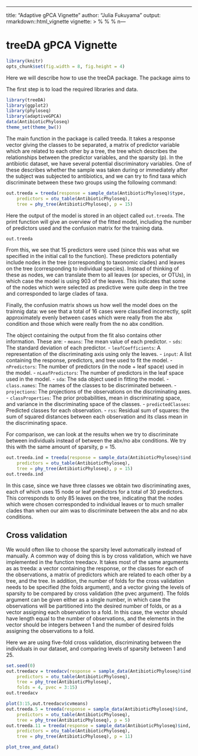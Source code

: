---
title: "Adaptive gPCA Vignette"
author: "Julia Fukuyama"
output: rmarkdown::html_vignette
vignette: >
  %\VignetteIndexEntry{treeDA Vignette}
  %\VignetteEngine{knitr::rmarkdown}
  %\VignetteEncoding{UTF-8}
n---

# treeDA gPCA Vignette

```r
library(knitr)
opts_chunk$set(fig.width = 8, fig.height = 4)
```

Here we will describe how to use the treeDA package. The package aims
to 

The first step is to load the required libraries and data. 
```r
library(treeDA)
library(ggplot2)
library(phyloseq)
library(adaptiveGPCA)
data(AntibioticPhyloseq)
theme_set(theme_bw())
```

The main function in the package is called treeda. It takes a response
vector giving the classes to be separated, a matrix of predictor
variable which are related to each other by a tree, the tree which
describes the relationships between the predictor variables, and the
sparsity (p). In the antibiotic dataset, we have several potential
discriminatory variables. One of these describes whether the sample
was taken during or immediately after the subject was subjected to
antibiotics, and we can try to find taxa which discriminate between
these two groups using the following command:
```r
out.treeda = treeda(response = sample_data(AntibioticPhyloseq)$type,
    predictors = otu_table(AntibioticPhyloseq),
    tree = phy_tree(AntibioticPhyloseq), p = 15)
```

Here the output of the model is stored in an object called
`out.treeda`. The print function will give an overview of the fitted
model, including the number of predictors used and the confusion
matrix for the training data. 
```r
out.treeda
```
From this, we see that 15 predictors were used (since this was what we
specified in the initial call to the function). These predictors
potentially include nodes in the tree (corresponding to taxonomic
clades) and leaves on the tree (corresponding to individual
species). Instead of thinking of these as nodes, we can translate them
to all leaves (or species, or OTUs), in which case the model is using
903 of the leaves. This indicates that some of the nodes which were
selected as predictive were quite deep in the tree and corresponded to
large clades of taxa.

Finally, the confusion matrix shows us how well the model does on the
trainnig data: we see that a total of 16 cases were classified
incorrectly, split approximately evenly between cases which were really
from the abx condition and those which were really from the no abx
condition. 


The object containing the output from the fit also contains other
information. These are:
- `means`: The mean value of each predictor.
- `sds`: The standard deviation of each predictor.
- `leafCoefficients`: A representation of the discriminating axis using
only the leaves.
- `input`: A list containing the response, predictors, and tree used to
fit the model.
- `nPredictors`: The number of predictors (in the node + leaf space)
used in the model.
- `nLeafPredictors`: The number of predictors in the leaf space used in
the model.
- `sda`: The sda object used in fitting the model.
- `class.names`: The names of the classes to be discriminated between.
- `projections`: The projections of the observations on the
discriminating axes.
- `classProperties`: The prior probabilities, mean in discriminating
space, and variance in the discriminating space of the classes.
- `predictedClasses`: Predicted classes for each observation.
- `rss`: Residual sum of squares: the sum of squared distances between
each observation and its class mean in the discriminating space.



For comparison, we can look at the results when we try to discriminate
between individuals instead of between the abx/no abx conditions. We
try this with the same amount of sparsity, p = 15. 
```r
out.treeda.ind = treeda(response = sample_data(AntibioticPhyloseq)$ind,
    predictors = otu_table(AntibioticPhyloseq),
    tree = phy_tree(AntibioticPhyloseq), p = 15)
out.treeda.ind
```
In this case, since we have three classes we obtain two discriminating
axes, each of which uses 15 node or leaf predictors for a total of 30
predictors. This corresponds to only 85 leaves on the tree, indicating
that the nodes which were chosen corresponded to individual leaves or
to much smaller clades than when our aim was to discriminate between
the abx and no abx conditions.

## Cross validation

We would often like to choose the sparsity level automatically instead
of manually. A common way of doing this is by cross validation, which
we have implemented in the function treedacv. It takes most of the
same arguments as as treeda: a vector containing the response, or the
classes for each of the observations, a matrix of predictors which are
related to each other by a tree, and the tree. In addition, the number
of folds for the cross validation needs to be specified (the folds
argument), and a vector giving the levels of sparsity to be compared
by cross validation (the pvec argument). The folds argument can be
given either as a single number, in which case the observations will
be partitioned into the desired number of folds, or as a vector
assigning each observation to a fold. In this case, the vector should
have length equal to the number of observations, and the elements in
the vector should be integers between 1 and the number of desired
folds assigning the observations to a fold. 

Here we are using five-fold cross validation, discriminating between
the individuals in our dataset, and comparing levels of sparsity
between 1 and 25.
```r
set.seed(0)
out.treedacv = treedacv(response = sample_data(AntibioticPhyloseq)$ind,
    predictors = otu_table(AntibioticPhyloseq),
    tree = phy_tree(AntibioticPhyloseq),
    folds = 4, pvec = 3:15)
out.treedacv
```

```r
plot(3:15,out.treedacv$cvmeans)
out.treeda.5 = treeda(response = sample_data(AntibioticPhyloseq)$ind,
    predictors = otu_table(AntibioticPhyloseq),
    tree = phy_tree(AntibioticPhyloseq), p = 5)
out.treeda.11 = treeda(response = sample_data(AntibioticPhyloseq)$ind,
    predictors = otu_table(AntibioticPhyloseq),
    tree = phy_tree(AntibioticPhyloseq), p = 11)
```


```r
plot_tree_and_data()
```
